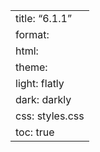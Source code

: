 ---
title: "6.1.1"
format:
    html:
        theme:
            light: flatly
            dark: darkly
        css: styles.css
        toc: true
---